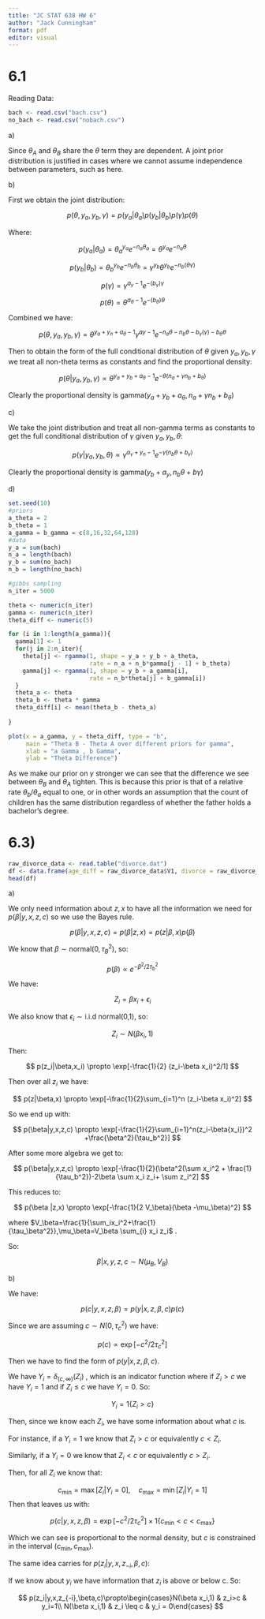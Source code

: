 ```yaml
---
title: "JC STAT 638 HW 6"
author: "Jack Cunningham"
format: pdf
editor: visual
---
```


# 6.1

Reading Data:

```r
bach <- read.csv("bach.csv")
no_bach <- read.csv("nobach.csv")
```

a\)

Since $\theta_A$ and $\theta_B$ share the $\theta$ term they are dependent. A joint prior distribution is justified in cases where we cannot assume independence between parameters, such as here.

b\)

First we obtain the joint distribution:

$$
p(\theta,y_{a},y_{b},\gamma)=p(y_a|\theta_a)p(y_{b}|\theta_b)p(\gamma)p(\theta)
$$

Where:

$$
p(y_a|\theta_a)=\theta_a^{y_a}e^{-n_a \theta_a}=\theta^{y_a}e^{-n_a\theta}
$$

$$
p(y_b|\theta_b)=\theta_b^{y_b}e^{-n_b\theta_b}=\gamma^{y_b}\theta^{y_b}e^{-n_b(\theta \gamma)}
$$

$$
p(\gamma)=\gamma^{a_{\gamma}-1}e^{-(b_\gamma) \gamma}
$$

$$
p(\theta)=\theta^{a_{\theta}-1}e^{-(b_{\theta})\theta}
$$

Combined we have:

$$
p(\theta,y_{a},y_b,\gamma)=\theta^{y_a+y_n+a_{\theta}-1}\gamma^{ay-1}e^{-n_a\theta-n_b\theta-b_{\gamma}(\gamma)-b_{\theta}\theta}
$$

Then to obtain the form of the full conditional distribution of $\theta$ given $y_a,y_b,\gamma$ we treat all non-theta terms as constants and find the proportional density:

$$
p(\theta|y_a,y_b,\gamma) \propto \theta^{y_a+y_b+a_{\theta}-1} e^{-\theta(n_a+\gamma n_b+b_\theta)}
$$

Clearly the proportional density is $\text{gamma}(y_a+y_b+a_\theta,n_a+\gamma n_b+b_{\theta})$

c\)

We take the joint distribution and treat all non-gamma terms as constants to get the full conditional distribution of $\gamma$ given $y_a,y_b,\theta$:

$$
p(\gamma|y_a,y_b,\theta) \propto \gamma^{\alpha_{\gamma}+y_n-1}e^{-\gamma(n_b \theta+b_{\gamma})}
$$

Clearly the proportional density is $\text{gamma}(y_b+a_{y},n_b \theta+b \gamma)$

d\)

```r
set.seed(10)
#priors
a_theta = 2
b_theta = 1
a_gamma = b_gamma = c(8,16,32,64,128)
#data
y_a = sum(bach)
n_a = length(bach)
y_b = sum(no_bach)
n_b = length(no_bach)

#gibbs sampling
n_iter = 5000

theta <- numeric(n_iter)
gamma <- numeric(n_iter)
theta_diff <- numeric(5)

for (i in 1:length(a_gamma)){
  gamma[1] <- 1
  for(j in 2:n_iter){
    theta[j] <- rgamma(1, shape = y_a + y_b + a_theta, 
                       rate = n_a + n_b*gamma[j - 1] + b_theta)
    gamma[j] <- rgamma(1, shape = y_b + a_gamma[i],
                       rate = n_b*theta[j] + b_gamma[i])
  }
  theta_a <- theta
  theta_b <- theta * gamma
  theta_diff[i] <- mean(theta_b - theta_a)
    
}

```

```r
plot(x = a_gamma, y = theta_diff, type = "b",
     main = "Theta B - Theta A over different priors for gamma",
     xlab = "a Gamma , b Gamma",
     ylab = "Theta Difference")
```

As we make our prior on $\gamma$ stronger we can see that the difference we see between $\theta_B$ and $\theta_A$ tighten. This is because this prior is that of a relative rate $\theta_b/\theta_a$ equal to one, or in other words an assumption that the count of children has the same distribution regardless of whether the father holds a bachelor's degree.

# 6.3)

```r
raw_divorce_data <- read.table("divorce.dat")
df <- data.frame(age_diff = raw_divorce_data$V1, divorce = raw_divorce_data$V2)
head(df)
```

a\)

We only need information about $z,x$ to have all the information we need for $p(\beta|y,x,z,c)$ so we use the Bayes rule.

$$p(\beta|y,x,z,c)=p(\beta|z,x)=p(z|\beta,x)p(\beta)$$

We know that $\beta \sim \text{normal}(0,\tau^2_{B})$, so:

$$
p(\beta)\propto e^{-\beta^2/2\tau_b^2}
$$

We have:

$$
Z_i=\beta x_i+\epsilon_i
$$

We also know that $\epsilon_i \sim \text{i.i.d normal(0,1)}$, so:

$$
Z_i \sim N(\beta x_i,1)
$$

Then:

$$
p(z_i|\beta,x_i) \propto \exp[-\frac{1}{2} (z_i-\beta x_i)^2/1]
$$

Then over all $z_i$ we have:

$$
p(z|\beta,x) \propto \exp[-\frac{1}{2}\sum_{i=1}^n (z_i-\beta x_i)^2]
$$

So we end up with:

$$
p(\beta|y,x,z,c) \propto \exp[-\frac{1}{2}\sum_{i=1}^n(z_i-\beta{x_i})^2 +\frac{\beta^2}{\tau_b^2}]
$$

After some more algebra we get to:

$$
p(\beta|y,x,z,c) \propto \exp[-\frac{1}{2}(\beta^2(\sum x_i^2 + \frac{1}{\tau_b^2})-2\beta \sum x_i z_i+ \sum z_i^2]
$$

This reduces to:

$$
p(\beta |z,x) \propto \exp[-\frac{1}{2 V_\beta}(\beta -\mu_\beta)^2]
$$

where $V_\beta=\frac{1}{\sum_ix_i^2+\frac{1}{\tau_\beta^2}},\mu_\beta=V_\beta \sum_{i} x_i z_i$ .

So:

$$
\beta|x,y,z,c \sim N(\mu_B, V_B)
$$

b\)

We have:

$$
p(c|y,x,z,\beta)=p(y|x,z,\beta ,c)p(c)
$$

Since we are assuming $c \sim N(0,\tau_c^2)$ we have:

$$
p(c) \propto \exp[-c^2/2\tau_c^2]
$$

Then we have to find the form of $p(y|x,z,\beta,c)$.

We have $Y_i=\delta_{(c,\infty)}(Z_i)$ , which is an indicator function where if $Z_i>c$ we have $Y_i=1$ and if $Z_i \leq c$ we have $Y_i=0$. So:

$$
Y_i=1 \{Z_i > c\}
$$

Then, since we know each $Z_i$, we have some information about what $c$ is.

For instance, if a $Y_i=1$ we know that $Z_i > c$ or equivalently $c < Z_i$.

Similarly, if a $Y_i=0$ we know that $Z_i<c$ or equivalently $c>Z_i$.

Then, for all $Z_i$ we know that:

$$
c_{\min}= \max[Z_i|Y_i=0], \quad c_{\max}=\min [Z_i|Y_i =1]
$$ Then that leaves us with:

$$
p(c|y,x,z,\beta)=\exp[-c^2/2\tau^2_c] \times1\{c_{\min} <c<c_{\max}\}
$$

Which we can see is proportional to the normal density, but $c$ is constrained in the interval $(c_{\min},c_{\max})$.

The same idea carries for $p(z_i|y,x,z_{-i},\beta,c)$:

If we know about $y_i$ we have information that $z_i$ is above or below c. So:

$$
p(z_i|y,x,z_{-i},\beta,c)\propto\begin{cases}N(\beta x_i,1) & z_i>c  & y_i=1\\
N(\beta x_i,1) & z_i \leq c  & y_i = 0\end{cases}
$$

